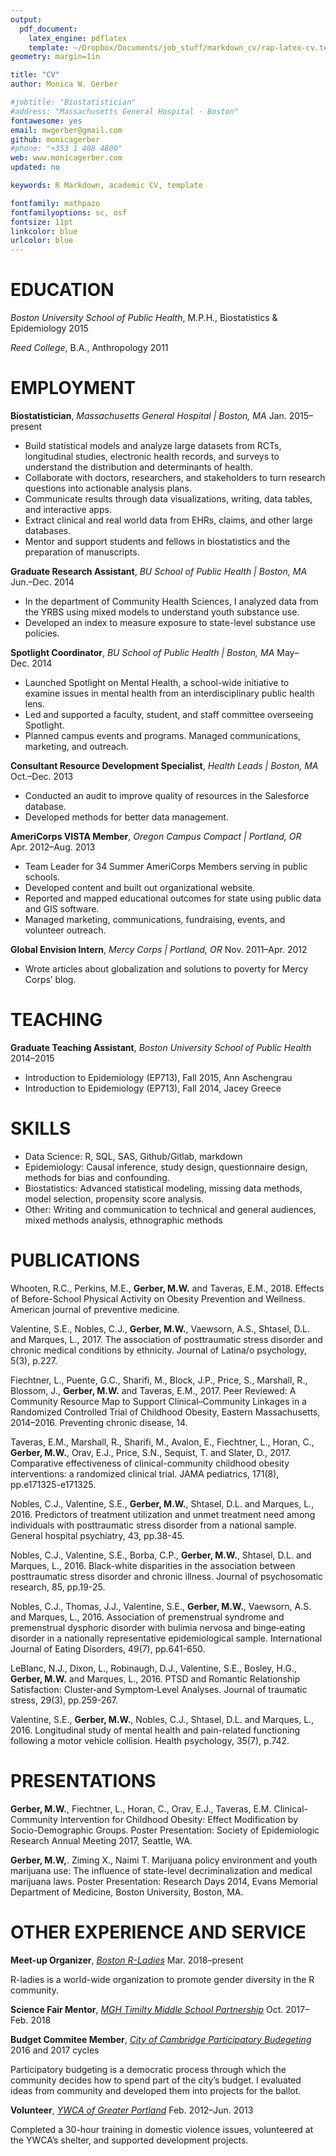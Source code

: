 ```yaml
---
output: 
  pdf_document:
    latex_engine: pdflatex
    template: ~/Dropbox/Documents/job_stuff/markdown_cv/rap-latex-cv.tex
geometry: margin=1in

title: "CV"
author: Monica W. Gerber

#jobtitle: "Biostatistician"
#address: "Massachusetts General Hospital · Boston"
fontawesome: yes
email: mwgerber@gmail.com
github: monicagerber
#phone: "+353 1 408 4800"
web: www.monicagerber.com
updated: no

keywords: R Markdown, academic CV, template

fontfamily: mathpazo
fontfamilyoptions: sc, osf
fontsize: 11pt
linkcolor: blue
urlcolor: blue
---
```


# EDUCATION

*Boston University School of Public Health*, M.P.H., Biostatistics & Epidemiology \hfill 2015

*Reed College*, B.A., Anthropology \hfill 2011

# EMPLOYMENT

**Biostatistician**, *Massachusetts General Hospital | Boston, MA* \hfill Jan. 2015--present

* Build statistical models and analyze large datasets from RCTs, longitudinal studies, electronic health records, and surveys to understand the distribution and determinants of health.
* Collaborate with doctors, researchers, and stakeholders to turn research questions into actionable analysis plans.
* Communicate results through data visualizations, writing, data tables, and interactive apps.
* Extract clinical and real world data from EHRs, claims, and other large databases.
* Mentor and support students and fellows in biostatistics and the preparation of manuscripts.


**Graduate Research Assistant**, *BU School of Public Health | Boston, MA* \hfill Jun.--Dec. 2014

* In the department of Community Health Sciences, I analyzed data from the YRBS using mixed models to understand youth substance use.
* Developed an index to measure exposure to state-level substance use policies.

**Spotlight Coordinator**, *BU School of Public Health | Boston, MA* \hfill May--Dec. 2014

* Launched Spotlight on Mental Health, a school-wide initiative to examine issues in mental health from an interdisciplinary public health lens. 
* Led and supported a faculty, student, and staff committee overseeing Spotlight.
* Planned campus events and programs. Managed communications, marketing, and outreach.


**Consultant Resource Development Specialist**, *Health Leads | Boston, MA* \hfill Oct.--Dec. 2013

* Conducted an audit to improve quality of resources in the Salesforce database.
* Developed methods for better data management. 

**AmeriCorps VISTA Member**, *Oregon Campus Compact | Portland, OR* \hfill Apr. 2012--Aug. 2013

* Team Leader for 34 Summer AmeriCorps Members serving in public schools.
* Developed content and built out organizational website.
* Reported and mapped educational outcomes for state using public data and GIS software.
* Managed marketing, communications, fundraising, events, and volunteer outreach.

**Global Envision Intern**, *Mercy Corps | Portland, OR* \hfill Nov. 2011--Apr. 2012

* Wrote articles about globalization and solutions to poverty for Mercy Corps' blog.


# TEACHING

**Graduate Teaching Assistant**, *Boston University School of Public Health* \hfill 2014--2015

* Introduction to Epidemiology (EP713), Fall 2015, Ann Aschengrau
* Introduction to Epidemiology (EP713), Fall 2014, Jacey Greece

# SKILLS

  - Data Science: R, SQL, SAS, Github/Gitlab, markdown
  - Epidemiology: Causal inference, study design, questionnaire design, methods for bias and confounding.
  - Biostatistics: Advanced statistical modeling, missing data methods, model selection, propensity score analysis.
  - Other: Writing and communication to technical and general audiences, mixed methods analysis, ethnographic methods


# PUBLICATIONS

Whooten, R.C., Perkins, M.E., **Gerber, M.W.** and Taveras, E.M., 2018. Effects of Before-School Physical Activity on Obesity Prevention and Wellness. American journal of preventive medicine.

Valentine, S.E., Nobles, C.J., **Gerber, M.W.**, Vaewsorn, A.S., Shtasel, D.L. and Marques, L., 2017. The association of posttraumatic stress disorder and chronic medical conditions by ethnicity. Journal of Latina/o psychology, 5(3), p.227.

Fiechtner, L., Puente, G.C., Sharifi, M., Block, J.P., Price, S., Marshall, R., Blossom, J., **Gerber, M.W.** and Taveras, E.M., 2017. Peer Reviewed: A Community Resource Map to Support Clinical–Community Linkages in a Randomized Controlled Trial of Childhood Obesity, Eastern Massachusetts, 2014–2016. Preventing chronic disease, 14.

Taveras, E.M., Marshall, R., Sharifi, M., Avalon, E., Fiechtner, L., Horan, C., **Gerber, M.W.**, Orav, E.J., Price, S.N., Sequist, T. and Slater, D., 2017. Comparative effectiveness of clinical-community childhood obesity interventions: a randomized clinical trial. JAMA pediatrics, 171(8), pp.e171325-e171325.

Nobles, C.J., Valentine, S.E., **Gerber, M.W.**, Shtasel, D.L. and Marques, L., 2016. Predictors of treatment utilization and unmet treatment need among individuals with posttraumatic stress disorder from a national sample. General hospital psychiatry, 43, pp.38-45.

Nobles, C.J., Valentine, S.E., Borba, C.P., **Gerber, M.W.**, Shtasel, D.L. and Marques, L., 2016. Black-white disparities in the association between posttraumatic stress disorder and chronic illness. Journal of psychosomatic research, 85, pp.19-25.

Nobles, C.J., Thomas, J.J., Valentine, S.E., **Gerber, M.W.**, Vaewsorn, A.S. and Marques, L., 2016. Association of premenstrual syndrome and premenstrual dysphoric disorder with bulimia nervosa and binge‐eating disorder in a nationally representative epidemiological sample. International Journal of Eating Disorders, 49(7), pp.641-650.

LeBlanc, N.J., Dixon, L., Robinaugh, D.J., Valentine, S.E., Bosley, H.G., **Gerber, M.W.** and Marques, L., 2016. PTSD and Romantic Relationship Satisfaction: Cluster‐and Symptom‐Level Analyses. Journal of traumatic stress, 29(3), pp.259-267.

Valentine, S.E., **Gerber, M.W.**, Nobles, C.J., Shtasel, D.L. and Marques, L., 2016. Longitudinal study of mental health and pain-related functioning following a motor vehicle collision. Health psychology, 35(7), p.742.


# PRESENTATIONS

**Gerber, M.W.**, Fiechtner, L., Horan, C., Orav, E.J., Taveras, E.M. Clinical-Community Intervention for Childhood Obesity: Effect Modification by Socio-Demographic Groups. Poster Presentation: Society of Epidemiologic Research Annual Meeting 2017, Seattle, WA.

**Gerber, M.W,**. Ziming X., Naimi T. Marijuana policy environment and youth marijuana use: The influence of state-level decriminalization and medical marijuana laws. Poster Presentation: Research Days 2014, Evans Memorial Department of Medicine, Boston University, Boston, MA.

 
# OTHER EXPERIENCE AND SERVICE

**Meet-up Organizer**, *[Boston R-Ladies](https://rladies.org/)* \hfill Mar. 2018--present

R-ladies is a world-wide organization to promote gender diversity in the R community.

**Science Fair Mentor**, *[MGH Timilty Middle School Partnership](http://www.massgeneral.org/cchi/services/treatmentprograms.aspx?id=1265)* \hfill Oct. 2017--Feb. 2018

**Budget Commitee Member**, *[City of Cambridge Participatory Budegeting](https://pb.cambridgema.gov/)* \hfill 2016 and 2017 cycles

Participatory budgeting is a democratic process through which the community decides how to spend part of the city's budget. I evaluated ideas from community and developed them into projects for the ballot. 

**Volunteer**, *[YWCA of Greater Portland](https://www.ywcapdx.org/)* \hfill Feb. 2012--Jun. 2013

Completed a 30-hour training in domestic violence issues, volunteered at the YWCA's shelter, and supported development projects.  


  
